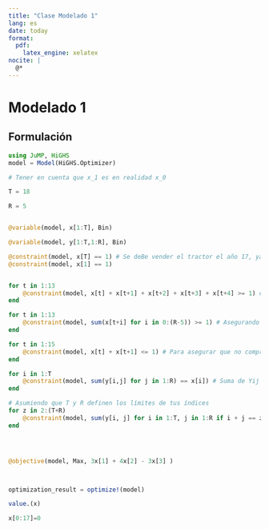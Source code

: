 ```yaml
---
title: "Clase Modelado 1"
lang: es
date: today
format:
  pdf:
    latex_engine: xelatex
nocite: |
  @*
---
```


# Modelado 1

## Formulación



```julia
using JuMP, HiGHS
model = Model(HiGHS.Optimizer)

# Tener en cuenta que x_1 es en realidad x_0

T = 18

R = 5


@variable(model, x[1:T], Bin)

@variable(model, y[1:T,1:R], Bin)

@constraint(model, x[T] == 1) # Se deBe vender el tractor el año 17, ya que el Señor Marquez se retira.
@constraint(model, x[1] == 1) 


for t in 1:13
    @constraint(model, x[t] + x[t+1] + x[t+2] + x[t+3] + x[t+4] >= 1) # Asegurando que en 5 años debo haber vendido al menos un tractor para todo 12 >= t >= 0
end

for t in 1:13
    @constraint(model, sum(x[t+i] for i in 0:(R-5)) >= 1) # Asegurando que en 5 años debo haber vendido al menos un tractor para todo 12 >= t >= 0
end

for t in 1:15
    @constraint(model, x[t] + x[t+1] <= 1) # Para asegurar que no compres tractor dos años consecutivos para todo 15 >= t >= 0
end

for i in 1:T
    @constraint(model, sum(y[i,j] for j in 1:R) == x[i]) # Suma de Yij debe ser igual a Xi
end

# Asumiendo que T y R definen los límites de tus índices
for z in 2:(T+R)
    @constraint(model, sum(y[i, j] for i in 1:T, j in 1:R if i + j == z) == (z <= T ? x[z] : 0))
end




@objective(model, Max, 3x[1] + 4x[2] - 3x[3] )



optimization_result = optimize!(model)

value.(x)
```

```julia
x[0:17]=0
```

